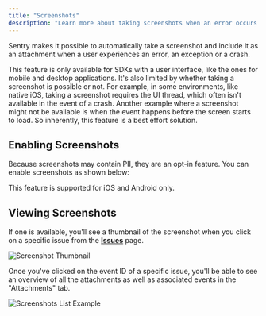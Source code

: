 ```yaml
---
title: "Screenshots"
description: "Learn more about taking screenshots when an error occurs. Sentry pairs the screenshot with the original event, giving you additional insight into issues."
---
```


Sentry makes it possible to automatically take a screenshot and include it as an <PlatformLink to="/enriching-events/attachments/">attachment</PlatformLink> when a user experiences an error, an exception or a crash.

This feature is only available for SDKs with a user interface, like the ones for mobile and desktop applications. It's also limited by whether taking a screenshot is possible or not. For example, in some environments, like native iOS, taking a screenshot requires the UI thread, which often isn't available in the event of a crash. Another example where a screenshot might not be available is when the event happens before the screen starts to load. So inherently, this feature is a best effort solution.

## Enabling Screenshots

Because screenshots may contain <PlatformLink to="/data-management/sensitive-data/">PII</PlatformLink>, they are an opt-in feature. You can enable screenshots as shown below:

<Alert>

This feature is supported for iOS and Android only.

</Alert>

<PlatformContent includePath="enriching-events/attach-screenshots" />

## Viewing Screenshots

If one is available, you'll see a thumbnail of the screenshot when you click on a specific issue from the [**Issues**](https://demo.sentry.io/issues/) page.

![Screenshot Thumbnail](./img/screenshot-thumbnail.png)

Once you've clicked on the event ID of a specific issue, you'll be able to see an overview of all the attachments as well as associated events in the "Attachments" tab.

![Screenshots List Example](./img/screenshot-list-example.png)
